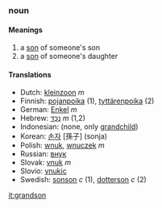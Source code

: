 ===noun===
====Meanings====
#a [[son]] of someone's son
#a [[son]] of someone's daughter
====Translations====
*Dutch: [[kleinzoon]] ''m''
*Finnish: [[pojanpoika]] (1), [[tyttärenpoika]] (2)
*German: [[Enkel]] ''m''
*Hebrew: [[נֶכֶד]] ''m'' (1,2)
*Indonesian: (none, only [[grandchild]])
*Korean: [[손자]] [孫子] (sonja)
*Polish: [[wnuk]], [[wnuczek]] ''m''
*Russian: [[внук]]
*Slovak: [[vnuk#Slovak|vnuk]] ''m''
*Slovio: [[vnukic]]
*Swedish: [[sonson]] ''c'' (1), [[dotterson]] ''c'' (2)

[[it:grandson]]